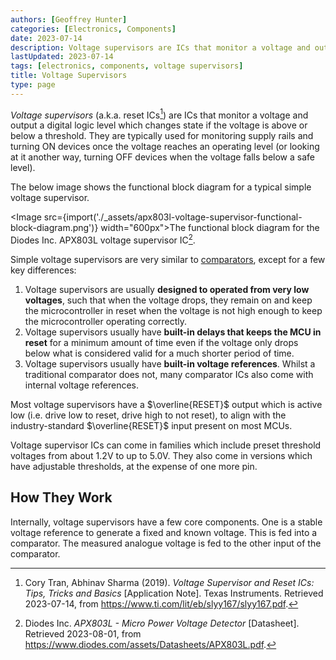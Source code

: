 ```yaml
---
authors: [Geoffrey Hunter]
categories: [Electronics, Components]
date: 2023-07-14
description: Voltage supervisors are ICs that monitor a voltage and output a digital logic level which changes state if the voltage is above or below a threshold.
lastUpdated: 2023-07-14
tags: [electronics, components, voltage supervisors]
title: Voltage Supervisors
type: page
---
```


<WarningIsNotes />

_Voltage supervisors_ (a.k.a. reset ICs[^ti-voltage-supervisors-and-reset-ics]) are ICs that monitor a voltage and output a digital logic level which changes state if the voltage is above or below a threshold. They are typically used for monitoring supply rails and turning ON devices once the voltage reaches an operating level (or looking at it another way, turning OFF devices when the voltage falls below a safe level).

The below image shows the functional block diagram for a typical simple voltage supervisor.

<Image src={import('./_assets/apx803l-voltage-supervisor-functional-block-diagram.png')} width="600px">The functional block diagram for the Diodes Inc. APX803L voltage supervisor IC[^diodes-inc-apx803l-voltage-supervisor-ds].</Image>

Simple voltage supervisors are very similar to [comparators](/electronics/components/comparators/), except for a few key differences:

1. Voltage supervisors are usually **designed to operated from very low voltages**, such that when the voltage drops, they remain on and keep the microcontroller in reset when the voltage is not high enough to keep the microcontroller operating correctly.
1. Voltage supervisors usually have **built-in delays that keeps the MCU in reset** for a minimum amount of time even if the voltage only drops below what is considered valid for a much shorter period of time.
1. Voltage supervisors usually have **built-in voltage references**. Whilst a traditional comparator does not, many comparator ICs also come with internal voltage references.

Most voltage supervisors have a $\overline{RESET}$ output which is active low (i.e. drive low to reset, drive high to not reset), to align with the industry-standard $\overline{RESET}$ input present on most MCUs.

Voltage supervisor ICs can come in families which include preset threshold voltages from about 1.2V to up to 5.0V. They also come in versions which have adjustable thresholds, at the expense of one more pin.

## How They Work

Internally, voltage supervisors have a few core components. One is a stable voltage reference to generate a fixed and known voltage. This is fed into a comparator. The measured analogue voltage is fed to the other input of the comparator.

[^ti-voltage-supervisors-and-reset-ics]: Cory Tran, Abhinav Sharma (2019). _Voltage Supervisor and Reset ICs: Tips, Tricks and Basics_ [Application Note]. Texas Instruments. Retrieved 2023-07-14, from https://www.ti.com/lit/eb/slyy167/slyy167.pdf.
[^diodes-inc-apx803l-voltage-supervisor-ds]: Diodes Inc. _APX803L - Micro Power Voltage Detector_ [Datasheet]. Retrieved 2023-08-01, from https://www.diodes.com/assets/Datasheets/APX803L.pdf.
